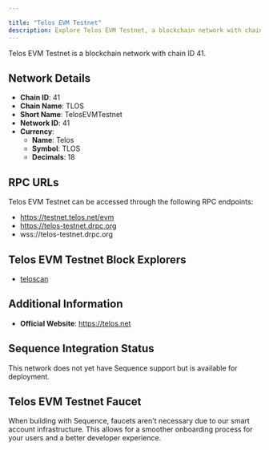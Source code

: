```yaml
---

title: "Telos EVM Testnet"
description: Explore Telos EVM Testnet, a blockchain network with chain ID 41. Learn about its native currency, Telos, and how to interact with the network.
---
```




Telos EVM Testnet is a blockchain network with chain ID 41.

## Network Details

- **Chain ID**: 41
- **Chain Name**: TLOS
- **Short Name**: TelosEVMTestnet
- **Network ID**: 41
- **Currency**: 
  - **Name**: Telos
  - **Symbol**: TLOS
  - **Decimals**: 18

## RPC URLs

Telos EVM Testnet can be accessed through the following RPC endpoints:

- https://testnet.telos.net/evm
- https://telos-testnet.drpc.org
- wss://telos-testnet.drpc.org

## Telos EVM Testnet Block Explorers

- [teloscan](https://testnet.teloscan.io)

## Additional Information

- **Official Website**: https://telos.net

## Sequence Integration Status

This network does not yet have Sequence support but is available for deployment.

## Telos EVM Testnet Faucet

When building with Sequence, faucets aren't necessary due to our smart account infrastructure. This allows for a smoother onboarding process for your users and a better developer experience.

